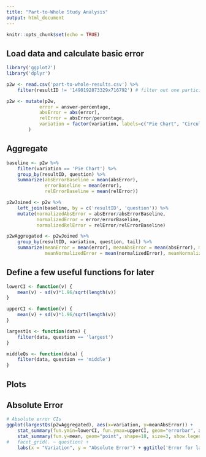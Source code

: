 ```yaml
---
title: "Part-to-Whole Study Analysis"
output: html_document
---
```


```r
knitr::opts_chunk$set(echo = TRUE)
```

## Load data and calculate basic error

```r
library('ggplot2')
library('dplyr')

p2w <- read.csv('part-to-whole-results.csv') %>%
	filter(resultID != '1490192873329x716792') # filter out one participant where logging didn't seem to work right

p2w <- mutate(p2w,
			error = answer-percentage,
			absError = abs(error),
			relError = absError/percentage,
			variation = factor(variation, labels=c("Pie Chart", "Circular", "Circular Straight", "Stacked Bars", "Treemap"))
		)
```

## Aggregate

```r
baseline <- p2w %>%
	filter(variation == 'Pie Chart') %>%
	group_by(resultID, question) %>%
	summarize(absErrorBaseline = mean(absError),
			  errorBaseline = mean(error),
			  relErrorBaseline = mean(relError))

p2wJoined <- p2w %>%
	left_join(baseline, by = c('resultID', 'question')) %>%
	mutate(normalizedAbsError = absError/absErrorBaseline,
		   normalizedError = error/errorBaseline,
		   normalizedRelError = relError/relErrorBaseline)

p2wAggregated <- p2wJoined %>%
	group_by(resultID, variation, question, tail) %>%
	summarize(meanError = mean(error), meanAbsError = mean(absError), meanRelError = mean(relError),
			  meanNormalizedError = mean(normalizedError), meanNormalizedAbsError = mean(normalizedAbsError), meanNormalizedRelError = mean(normalizedRelError))

```

## Define a few useful functions for later

```r

lowerCI <- function(v) {
	mean(v) - sd(v)*1.96/sqrt(length(v))
}

upperCI <- function(v) {
	mean(v) + sd(v)*1.96/sqrt(length(v))
}

largestQs <- function(data) {
	filter(data, question == 'largest')
}

middleQs <- function(data) {
	filter(data, question == 'middle')
}

```

## Plots

## Absolute Error

```r
# Absolute error CIs
ggplot(largestQs(p2wAggregated), aes(x=variation, y=meanAbsError)) +
	stat_summary(fun.ymin=lowerCI, fun.ymax=upperCI, geom="errorbar", aes(width=.1)) +
	stat_summary(fun.y=mean, geom="point", shape=18, size=3, show.legend = FALSE) +
#	facet_grid(. ~ question) +
	labs(x = "Variation", y = "Absolute Error") + ggtitle('Error for largest slice')
```
